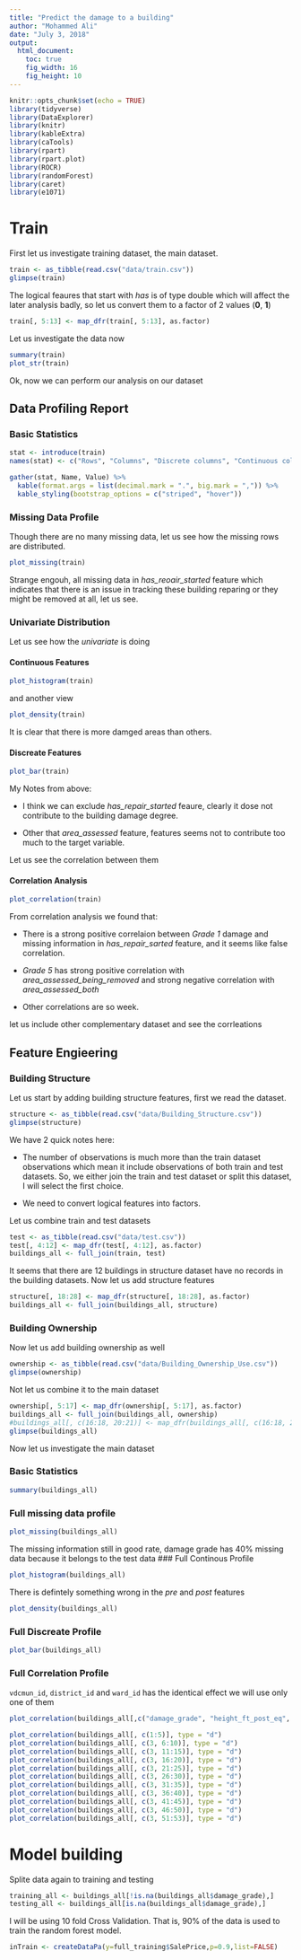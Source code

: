 ```yaml
---
title: "Predict the damage to a building"
author: "Mohammed Ali"
date: "July 3, 2018"
output:
  html_document:
    toc: true
    fig_width: 16
    fig_height: 10
---
```


```r
knitr::opts_chunk$set(echo = TRUE)
library(tidyverse)
library(DataExplorer)
library(knitr)
library(kableExtra)
library(caTools)
library(rpart)
library(rpart.plot)
library(ROCR)
library(randomForest)
library(caret)
library(e1071)
```

# Train
First let us investigate training dataset, the main dataset.

```r
train <- as_tibble(read.csv("data/train.csv"))
glimpse(train)
```
The logical feaures that start with *has* is of type double which will affect the later analysis badly, so let us convert them to a factor of 2 values (**0**, **1**)

```r
train[, 5:13] <- map_dfr(train[, 5:13], as.factor)
```

Let us investigate the data now 
```r
summary(train)
plot_str(train)
```

Ok, now we can perform our analysis on our dataset

## Data Profiling Report
### Basic Statistics
```r
stat <- introduce(train)
names(stat) <- c("Rows", "Columns", "Discrete columns", "Continuous columns", "All missing columns", "Missing observations", "Total observations", "Memory allocation")

gather(stat, Name, Value) %>%
  kable(format.args = list(decimal.mark = ".", big.mark = ",")) %>%
  kable_styling(bootstrap_options = c("striped", "hover"))
```

### Missing Data Profile
Though there are no many missing data, let us see how the missing rows are distributed.
```r
plot_missing(train)
```


Strange engouh, all missing data in *has_reoair_started* feature which indicates that there is an issue in tracking these building reparing or they might be removed at all, let us see.

### Univariate Distribution
Let us see how the *univariate* is doing

#### Continuous Features
```r
plot_histogram(train)
```

and another view
```r
plot_density(train)
```
It is clear that there is more damged areas than others.

#### Discreate Features
```r
plot_bar(train)
```

My Notes from above:

* I think we can exclude *has_repair_started* feaure, clearly it dose not contribute to the building damage degree.

* Other that *area_assessed* feature, features seems not to contribute too much to the target variable.

Let us see the correlation between them

#### Correlation Analysis
```r
plot_correlation(train)
```

From correlation analysis we found that:

* There is a strong positive correlaion between *Grade 1* damage and missing information in *has_repair_sarted* feature, and it seems like false correlation.

* *Grade 5* has strong positive correlation with *area_assessed_being_removed* and strong negative correlation with *area_assessed_both*

* Other correlations are so week.


let us include other complementary dataset and see the corrleations

## Feature Engieering
### Building Structure
Let us start by adding building structure features, first we read the dataset.
```r
structure <- as_tibble(read.csv("data/Building_Structure.csv"))
glimpse(structure)
```


We have 2 quick notes here:

* The number of observations is much more than the train dataset observations which mean it include observations of both train and test datasets. So, we either join the train and test dataset or split this dataset, I will select the first choice.

* We need to convert logical features into factors.

Let us combine train and test datasets
```r
test <- as_tibble(read.csv("data/test.csv"))
test[, 4:12] <- map_dfr(test[, 4:12], as.factor)
buildings_all <- full_join(train, test)
```

It seems that there are 12 buildings in structure dataset have no records in the building datasets.
Now let us add structure features
```r
structure[, 18:28] <- map_dfr(structure[, 18:28], as.factor)
buildings_all <- full_join(buildings_all, structure)
```

### Building Ownership
Now let us add building ownership as well
```r
ownership <- as_tibble(read.csv("data/Building_Ownership_Use.csv"))
glimpse(ownership)
```

Not let us combine it to the main dataset

```r
ownership[, 5:17] <- map_dfr(ownership[, 5:17], as.factor)
buildings_all <- full_join(buildings_all, ownership)
#buildings_all[, c(16:18, 20:21)] <- map_dfr(buildings_all[, c(16:18, 20:21)], as.factor)
glimpse(buildings_all)
```

Now let us investigate the main dataset

### Basic Statistics
```r
summary(buildings_all)
```

### Full missing data profile

```r
plot_missing(buildings_all)
```
The missing information still in good rate, damage grade has 40% missing data because it belongs to the test data
### Full Continous Profile

```r
plot_histogram(buildings_all)
```
There is defintely something wrong in the *pre* and *post* features

```r
plot_density(buildings_all)
```


### Full Discreate Profile

```r
plot_bar(buildings_all)
```

### Full Correlation Profile
`vdcmun_id`, `district_id` and `ward_id` has the identical effect we will use only one of them

```r
plot_correlation(buildings_all[,c("damage_grade", "height_ft_post_eq", "district_id", "count_floors_pre_eq", "age_building", "plinth_area_sq_ft", "height_ft_pre_eq","height_ft_post_eq" )])
```

```r
plot_correlation(buildings_all[, c(1:5)], type = "d")
plot_correlation(buildings_all[, c(3, 6:10)], type = "d")
plot_correlation(buildings_all[, c(3, 11:15)], type = "d")
plot_correlation(buildings_all[, c(3, 16:20)], type = "d")
plot_correlation(buildings_all[, c(3, 21:25)], type = "d")
plot_correlation(buildings_all[, c(3, 26:30)], type = "d")
plot_correlation(buildings_all[, c(3, 31:35)], type = "d")
plot_correlation(buildings_all[, c(3, 36:40)], type = "d")
plot_correlation(buildings_all[, c(3, 41:45)], type = "d")
plot_correlation(buildings_all[, c(3, 46:50)], type = "d")
plot_correlation(buildings_all[, c(3, 51:53)], type = "d")
```


# Model building

Splite data again to training and testing

```r
training_all <- buildings_all[!is.na(buildings_all$damage_grade),]
testing_all <- buildings_all[is.na(buildings_all$damage_grade),]
```

I will be using 10 fold Cross Validation. That is, 90% of the data is used to train the random forest model.

```r
inTrain <- createDataPa(y=full_training$SalePrice,p=0.9,list=FALSE)
```


